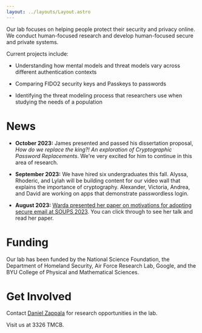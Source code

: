 ```yaml
---
layout: ../layouts/Layout.astro
---
```


Our lab focuses on helping people protect their security and privacy online. We
conduct human-focused research and develop human-focused secure and private
systems.

Current projects include:

- Understanding how mental models and threat models vary across different
  authentication contexts

- Comparing FIDO2 security keys and Passkeys to passwords

- Identifying the threat modeling process that researchers use when studying the
  needs of a population

# News

- **October 2023:** James presented and passed his dissertation proposal, _How
  do we replace the king?! An exploration of Cryptographic Password
  Replacements_. We're very excited for him to continue in this area of
  research.

- **September 2023:** We have hired six undergraduates this fall. Alyssa,
  Rhoderic, and Lylah will be building content for our video wall that explains
  the importance of cryptography. Alexander, Victoria, Andrea, and David are
  working on apps that demonstrate passwordless login.

- **August 2023:**
  [Warda presented her paper on motivations for adopting secure email at SOUPS 2023](https://www.usenix.org/conference/soups2023/presentation/usman).
  You can click through to see her talk and read her paper.

# Funding

Our lab has been funded by the National Science Foundation, the Department of
Homeland Security, Air Force Research Lab, Google, and the BYU College of
Physical and Mathematical Sciences.

# Get Involved

Contact [Daniel Zappala](https://zappala.byu.edu) for research opportunities in
the lab.

Visit us at 3326 TMCB.
